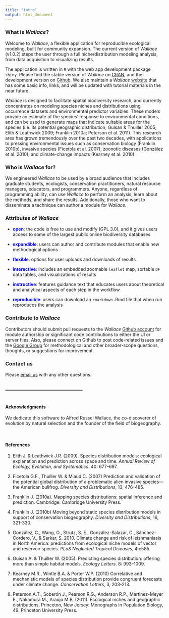 ```yaml
---
title: "intro"
output: html_document
---
```


### **What is *Wallace*?**  

Welcome to *Wallace*, a flexible application for reproducible ecological modeling, built for community expansion. The current version of *Wallace* (v1.0.2) steps the user through a full niche/distribution modeling analysis, from data acquisition to visualizing results.

The application is written in `R` with the web app development package `shiny`. Please find the stable version of *Wallace* on <a href="https://CRAN.R-project.org/package=wallace" target="_blank">CRAN</a>, and the development version on <a href="https://github.com/wallaceEcoMod/wallace" target="_blank">Github</a>. We also maintain a *Wallace* <a href="https://wallaceecomod.github.io/" target="_blank">website</a> that has some basic info, links, and will be updated with tutorial materials in the near future.

*Wallace* is designed to facilitate spatial biodiversity research, and currently concentrates on modeling species niches and distributions using occurrence datasets and environmental predictor variables. These models provide an estimate of the species’ response to environmental conditions, and can be used to generate maps that indicate suitable areas for the species (i.e. its potential geographic distribution; Guisan & Thuiller 2005; Elith & Leathwick 2009; Franklin 2010a; Peterson et al. 2011). This research area has grown tremendously over the past two decades, with applications to pressing environmental issues such as conservation biology (Franklin 2010b), invasive species (Ficetola et al. 2007), zoonotic diseases (González et al. 2010), and climate-change impacts (Kearney et al. 2010).

### **Who is *Wallace* for?**  

We engineered *Wallace* to be used by a broad audience that includes graduate students, ecologists, conservation practitioners, natural resource managers, educators, and programmers. Anyone, regardless of programming ability, can use *Wallace* to perform an analysis, learn about the methods, and share the results. Additionally, those who want to disseminate a technique can author a module for *Wallace*. 

### **Attributes of _Wallace_**

* **<span style="color:blue">open</span>**: the code is free to use and modify (GPL 3.0), and it gives users access to some of the largest public online biodiversity databases

* **<span style="color:blue">expandible</span>**: users can author and contribute modules that enable new methodogical options

* **<span style="color:blue">flexible</span>**: options for user uploads and downloads of results

* **<span style="color:blue">interactive</span>**: includes an embedded zoomable `leaflet` map, sortable `DF` data tables, and visualizations of results

* **<span style="color:blue">instructive</span>**: features guidance text that educates users about theoretical and analytical aspects of each step in the workflow

* **<span style="color:blue">reproducible</span>**: users can download an `rmarkdown` .Rmd file that when run reproduces the analysis

### **Contribute to _Wallace_**

Contributors should submit pull requests to the *Wallace* <a href="https://github.com/wallaceEcoMod/wallace" target="_blank">Github account</a> for module authorship or significant code contributions to either the UI or server files. Also, please connect on Github to post code-related issues and the <a href="https://groups.google.com/forum/#!forum/wallaceecomod" target="_blank">Google Group</a> for methodological and other broader-scope questions, thoughts, or suggestions for improvement.

### **Contact us**

Please <a href="mailto:wallaceecomod@gmail.com">email us</a> with any other questions.

<br>
**-----------------------------------------------------**
<br>
<br>

#### **Acknowledgments**

We dedicate this software to Alfred Russel Wallace, the co-discoverer of evolution by natural selection and the founder of the field of biogeography.

<br>

#### **References**

1. Elith J. & Leathwick J.R. (2009). Species distribution models: ecological explanation and prediction across space and time. *Annual Review of Ecology, Evolution, and Systematics*. 40: 677–697.

2. Ficetola G.F., Thuiller W. & Miaud C. (2007) Prediction and validation of the potential global distribution of a problematic alien invasive species—the American bullfrog. *Diversity and Distributions*, 13, 476-485.

3. Franklin J. (2010a). Mapping species distributions: spatial inference and prediction. Cambridge: Cambridge University Press.

4. Franklin J. (2010b) Moving beyond static species distribution models in support of conservation biogeography. *Diversity and Distributions*, 16, 321-330.

5. González, C., Wang, O., Strutz, S. E., González-Salazar, C., Sánchez-Cordero, V., & Sarkar, S. 2010. Climate change and risk of leishmaniasis in North America: predictions from ecological niche models of vector and reservoir species. *PLoS Neglected Tropical Diseases*, 4:e585.

6. Guisan A. & Thuiller W. (2005). Predicting species distribution: offering more than simple habitat models. *Ecology Letters*. 8: 993–1009.

7. Kearney M.R., Wintle B.A. & Porter W.P. (2010) Correlative and mechanistic models of species distribution provide congruent forecasts under climate change. *Conservation Letters*, 3, 203-213.

8. Peterson A.T., Soberón J., Pearson R.G., Anderson R.P., Martinez-Meyer E., Nakamura M., Araújo M.B. (2011). Ecological niches and geographic distributions. Princeton, New Jersey: Monographs in Population Biology, 49. Princeton University Press.
